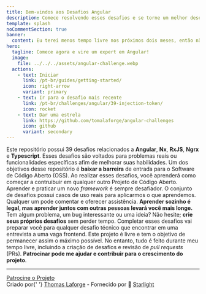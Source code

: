 ```yaml
---
title: Bem-vindos aos Desafios Angular
description: Comece resolvendo esses desafios e se torne um melhor desenvolvedor frontend Angular.
template: splash
noCommentSection: true
banner:
  content: Eu terei menos tempo livre nos próximos dois meses, então não se preocupe se seus pull requests levarem um tempo para serem revisados.
hero:
  tagline: Comece agora e vire um expert em Angular!
  image:
    file: ../../../assets/angular-challenge.webp
  actions:
    - text: Iniciar
      link: /pt-br/guides/getting-started/
      icon: right-arrow
      variant: primary
    - text: Ir para o desafio mais recente
      link: /pt-br/challenges/angular/39-injection-token/
      icon: rocket
    - text: Dar uma estrela
      link: https://github.com/tomalaforge/angular-challenges
      icon: github
      variant: secondary
---
```



<CardGrid>
  <Card title="39 Desafios">
    Este repositório possui 39 desafios relacionados a <b>Angular</b>, <b>Nx</b>, <b>RxJS</b>,
    <b>Ngrx</b> e <b>Typescript</b>.
    Esses desafios são voltados para problemas reais ou funcionalidades específicas afim de
    melhorar suas habilidades.
  </Card>

  <Card title="Torne-se um contribuidor OSS">
    Um dos objetivos desse repositório é <b>baixar a barreira</b> de entrada para o Software de
    Código Aberto (OSS). Ao realizar esses desafios, você aprenderá como começar a contruibuir em
    qualquer outro Projeto de Código Aberto.
  </Card>

  <Card title="Aprenda junto com os outros">
    Aprender e praticar um novo <i>framework</i> é sempre desafiador. O conjunto de desafios
    possui casos de uso reais para aplicarmos o que aprendemos. Qualquer um pode comentar e
    oferecer assistência.
    <b>
      Aprender sozinho é legal, mas aprender juntos com outras pessoas levará você mais longe.
    </b>
  </Card>

  <Card title="Contribua">
    Tem algum problema, um bug interessante ou uma ideia? Não hesite;
    <b>crie seus próprios desafios</b> sem perder tempo.
  </Card>

  <Card title="Prepare-se para entrevistas">
    Completar esses desafios vai preparar você para qualquer desafio técnico que encontrar em
    uma entrevista a uma vaga frontend.
  </Card>

  <Card title="Patrocínio">
    Este projeto é livre e tem o objetivo de permanecer assim o máximo possível. No entanto,
    tudo é feito durante meu tempo livre, incluindo a criação de desafios e revisão de <i>pull requests</i> (PRs).
    <b>Patrocinar pode me ajudar e contribuir para o crescimento do projeto</b>.
  </Card>
</CardGrid>

---

<div class="article-footer">
  <a href="https://github.com/sponsors/tomalaforge" alt="Sponsor link">
    <MyIcon name="fillHeart" size="1.2rem" color="white" />
    Patrocine o Projeto
  </a>
</div>

<div class="main-page-footer">
  Criado por{' '}
  <a href="https://github.com/tomalaforge?tab=repositories">Thomas Laforge</a> -
  Fornecido por 🌟 <a href="https://starlight.astro.build/">Starlight</a>
</div>
